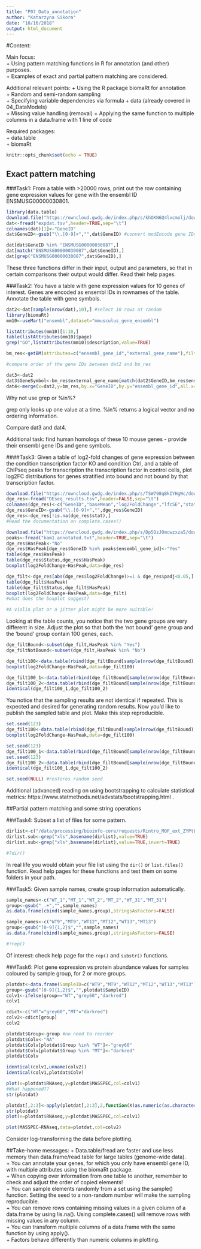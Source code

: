 ```yaml
---
title: "P07_Data_annotation"
author: "Katarzyna Sikora"
date: "10/16/2018"
output: html_document
---
```


#Content:

Main focus:   
+ Using pattern matching functions in R for annotation (and other) purposes.   
+ Examples of exact and partial pattern matching are considered.

Additional relevant points:
+ Using the R package biomaRt for annotation   
+ Random and semi-random sampling   
+ Specifying variable dependencies via formula + data (already covered in 04_DataModels)   
+ Missing value handling (removal)
+ Applying the same function to multiple columns in a data.frame with 1 line of code

Required packages:   
+ data.table   
+ biomaRt


```r
knitr::opts_chunk$set(echo = TRUE)
```

## Exact pattern matching

###Task1: 
From a table with >20000 rows, print out the row containing gene expression values for gene with the ensembl ID ENSMUSG00000030801.

```r
library(data.table)
download.file("https://owncloud.gwdg.de/index.php/s/khOKN6Q4lvcmolj/download",destfile=paste0(getwd(),"/expdat.tsv"))
dat<-fread("expdat.tsv",header=TRUE,sep="\t")
colnames(dat)[1]<-"GeneID"
dat$GeneID<-gsub("\\.[0-9]+","",dat$GeneID) #convert modEncode gene IDs to ensembl gene IDs

dat[dat$GeneID %in% "ENSMUSG00000030087",]
dat[match("ENSMUSG00000030087",dat$GeneID),]
dat[grep("ENSMUSG00000030087",dat$GeneID),]
```

These three functions differ in their input, output and parameters, so that in certain comparisons their output would differ. Read their help pages.


###Task2:
You have a table with gene expression values for 10 genes of interest. Genes are encoded as ensembl IDs in rownames of the table.
Annotate the table with gene symbols.

```r
dat2<-dat[sample(nrow(dat),10),] #select 10 rows at random
library(biomaRt)
mm10<-useMart("ensembl",dataset="mmusculus_gene_ensembl")

listAttributes(mm10)[1:10,]
table(listAttributes(mm10)$page)
grep("GO",listAttributes(mm10)$description,value=TRUE)

bm_res<-getBM(attributes=c("ensembl_gene_id","external_gene_name"),filters="ensembl_gene_id",values=dat2$GeneID,mart=mm10)

#compare order of the gene IDs between dat2 and bm_res

dat3<-dat2
dat3$GeneSymbol<-bm_res$external_gene_name[match(dat2$GeneID,bm_res$ensembl_gene_id)]
dat4<-merge(x=dat2,y=bm_res,by.x="GeneID",by.y="ensembl_gene_id",all.x=TRUE,sort=FALSE)

```

Why not use grep or %in%?

grep only looks up one value at a time.
%in% returns a logical vector and no ordering information.

Compare dat3 and dat4.

Additional task: find human homologs of these 10 mouse genes - provide their ensembl gene IDs and gene symbols.

####Task3:
Given a table of log2-fold changes of gene expression between the condition transcription factor KO and condition Ctrl, and a table of ChiPseq peaks for transcription the transcription factor in control cells, plot log2FC distributions for genes stratified into bound and not bound by that transcription factor.

```r
download.file("https://owncloud.gwdg.de/index.php/s/TSW798qBkIYHgWc/download",destfile=paste0(getwd(),"/DEseq_results.tsv"))
dge_res<-fread("DEseq_results.tsv",header=FALSE,sep="\t")
colnames(dge_res)<-c("GeneID","baseMean","log2FoldChange","lfcSE","stat","pvalue","padj","Status","external_gene_name")
dge_res$GeneID<-gsub("\\.[0-9]+","",dge_res$GeneID)
dge_res<-dge_res[!is.na(dge_res$stat),]
#Read the documentation on complete.cases()

download.file("https://owncloud.gwdg.de/index.php/s/Dp5OzJOmcwzxza5/download",destfile=paste0(getwd(),"/bam1.annotated.txt"))
peaks<-fread("bam1.annotated.txt",header=TRUE,sep="\t")
dge_res$HasPeak<-"No"
dge_res$HasPeak[dge_res$GeneID %in% peaks$ensembl_gene_id]<-"Yes"
table(dge_res$HasPeak)
table(dge_res$Status,dge_res$HasPeak)
boxplot(log2FoldChange~HasPeak,data=dge_res)

dge_filt<-dge_res[abs(dge_res$log2FoldChange)>=1 & dge_res$padj<0.05,]
table(dge_filt$HasPeak)
table(dge_filt$Status,dge_filt$HasPeak)
boxplot(log2FoldChange~HasPeak,data=dge_filt)
#what does the boxplot suggest?

#A violin plot or a jitter plot might be more suitable!
```


Looking at the table counts, you notice that the two gene groups are very different in size.
Adjust the plot so that both the 'not bound' gene group and the 'bound' group contain 100 genes, each.

```r
dge_filtBound<-subset(dge_filt,HasPeak %in% "Yes")
dge_filtNotBound<-subset(dge_filt,HasPeak %in% "No")

dge_filt100<-data.table(rbind(dge_filtBound[sample(nrow(dge_filtBound),100),],dge_filtNotBound[sample(nrow(dge_filtNotBound),100),]))
boxplot(log2FoldChange~HasPeak,data=dge_filt100)

dge_filt100_1<-data.table(rbind(dge_filtBound[sample(nrow(dge_filtBound),100),],dge_filtNotBound[sample(nrow(dge_filtNotBound),100),]))
dge_filt100_2<-data.table(rbind(dge_filtBound[sample(nrow(dge_filtBound),100),],dge_filtNotBound[sample(nrow(dge_filtNotBound),100),]))
identical(dge_filt100_1,dge_filt100_2)

```

You notice that the sampling results are not identical if repeated. This is expected and desired for generating random results. Now you'd like to publish the sampled table and plot.
Make this step reproducible.

```r
set.seed(123)
dge_filt100<-data.table(rbind(dge_filtBound[sample(nrow(dge_filtBound),100),],dge_filtNotBound[sample(nrow(dge_filtNotBound),100),]))
boxplot(log2FoldChange~HasPeak,data=dge_filt100)

set.seed(123)
dge_filt100_1<-data.table(rbind(dge_filtBound[sample(nrow(dge_filtBound),100),],dge_filtNotBound[sample(nrow(dge_filtNotBound),100),]))
set.seed(123)
dge_filt100_2<-data.table(rbind(dge_filtBound[sample(nrow(dge_filtBound),100),],dge_filtNotBound[sample(nrow(dge_filtNotBound),100),]))
identical(dge_filt100_1,dge_filt100_2)

set.seed(NULL) #restores random seed
```

Additional (advanced) reading on using bootstrapping to calculate statistical metrics: https://www.statmethods.net/advstats/bootstrapping.html .


##Partial pattern matching and some string operations

###Task4:
Subset a list of files for some pattern.

```r
dirlist<-c("/data/processing/bioinfo-core/requests/Rintro_MOF_ext_ZYPtBV4H_ChIP-seq/analysis/MACS2/SRR1258429.filtered.BAMPE_peaks.narrowPeak","/data/processing/bioinfo-core/requests/Rintro_MOF_ext_ZYPtBV4H_ChIP-seq/analysis/MACS2/SRR1258429.filtered.BAMPE_peaks.xls","/data/processing/bioinfo-core/requests/Rintro_MOF_ext_ZYPtBV4H_ChIP-seq/analysis/MACS2/SRR1258430.filtered.BAMPE_peaks.narrowPeak","/data/processing/bioinfo-core/requests/Rintro_MOF_ext_ZYPtBV4H_ChIP-seq/analysis/MACS2/SRR1258430.filtered.BAMPE_peaks.xls")
dirlist.sub<-grep("xls",basename(dirlist),value=TRUE)
dirlist.sub<-grep("xls",basename(dirlist),value=TRUE,invert=TRUE)

#?dir()
```
In real life you would obtain your file list using the `dir()` or `list.files()` function. Read help pages for these functions and test them on some folders in your path.

###Task5:
Given sample names, create group information automatically.

```r
sample_names<-c("WT_1","MT_1","WT_2","MT_2","WT_31","MT_31")
group<-gsub("_.+","",sample_names)
as.data.frame(cbind(sample_names,group),stringsAsFactors=FALSE)

sample_names<-c("WT9","MT9","WT12","MT12","WT13","MT13")
group<-gsub("[0-9]{1,2}$","",sample_names)
as.data.frame(cbind(sample_names,group),stringsAsFactors=FALSE)

#?rep()
```
Of interest: check help page for the `rep()` and `substr()` functions.



###Task6:
Plot gene expression vs protein abundance values for samples coloured by sample group, for 2 or more groups.

```r
plotdat<-data.frame(SampleID=c("WT9","MT9","WT12","MT12","WT13","MT13"),RNAseq=c("220","48","340","56","280","50"),MASSPEC=c("1200","100","1800","120","1600","160"))
group<-gsub("[0-9]{1,2}$","",plotdat$SampleID)
colv1<-ifelse(group=="WT","grey60","darkred")
colv1

cdict<-c("WT"="grey60","MT"="darkred")
colv2<-cdict[group]
colv2

plotdat$Group<-group #no need to reorder
plotdat$Colv<-"NA"
plotdat$Colv[plotdat$Group %in% "WT"]<-"grey60"
plotdat$Colv[plotdat$Group %in% "MT"]<-"darkred"
plotdat$Colv

identical(colv1,unname(colv2))
identical(colv1,plotdat$Colv)

plot(x=plotdat$RNAseq,y=plotdat$MASSPEC,col=colv1)
#What happened??
str(plotdat)

plotdat[,2:3]<-apply(plotdat[,2:3],2,function(X)as.numeric(as.character(X)))
str(plotdat)
plot(x=plotdat$RNAseq,y=plotdat$MASSPEC,col=colv1)

plot(MASSPEC~RNAseq,data=plotdat,col=colv2)

```

Consider log-transforming the data before plotting.

##Take-home messages:
+ Data.table/fread are faster and use less memory than data.frame/read.table for large tables (genome-wide data).   
+ You can annotate your genes, for which you only have ensembl gene ID, with multiple attributes using the biomaRt package.    
+ When copying over information from one table to another, remember to check and adjust the order of copied elements!   
+ You can sample elements randomly from a set using the sample() function. Setting the seed to a non-random number will make the sampling reproducible.   
+ You can remove rows containing missing values in a given column of a data.frame by using !is.na(). Using complete.cases() will remove rows with missing values in any column.   
+ You can transform multiple columns of a data.frame with the same function by using apply().   
+ Factors behave differently than numeric columns in plotting.

